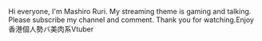 Hi everyone, I'm Mashiro Ruri.
My streaming theme is gaming and talking.
Please subscribe my channel and comment.
Thank you for watching.Enjoy
\
香港個人勢バ美肉系Vtuber
